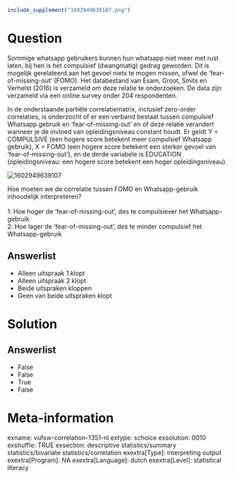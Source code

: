 ```{r, echo = FALSE, results = "hide"}
include_supplement("1602949639107.png")
```

Question
========
Sommige whatsapp gebruikers kunnen hun whatsapp niet meer met rust
laten, bij hen is het compulsief (dwangmatig) gedrag geworden. Dit is
mogelijk gerelateerd aan het gevoel niets te mogen missen, ofwel de
‘fear-of-missing-out’ (FOMO). Het databestand van Esam, Groot, Smits en
Verhelst (2016) is verzameld om deze relatie te onderzoeken. De data
zijn verzameld via een online survey onder 204 respondenten.  
  
In de onderstaande partiële correlatiematrix, inclusief zero-order
correlaties, is onderzocht of er een verband bestaat tussen compulsief
Whatsapp gebruik en ‘fear-of-missing-out’ en of deze relatie verandert
wanneer je de invloed van opleidingsniveau constant houdt. Er geldt Y =
COMPULSIVE (een hogere score betekent meer compulsief Whatsapp gebruik),
X = FOMO (een hogere score betekent een sterker gevoel van
‘fear-of-missing-out’), en de derde variabele is EDUCATION
(opleidingsniveau: een hogere score betekent een hoger
opleidingsniveau).  
  
<img src="1602949639107.png" class="fr-fic fr-dii tvcss_2"
alt="1602949639107" />  
  
Hoe moeten we de correlatie tussen FOMO en Whatsapp-gebruik inhoudelijk
interpreteren?  
   
1: Hoe hoger de ‘fear-of-missing-out’, des te compulsiever
het Whatsapp-gebruik  
2: Hoe lager de ‘fear-of-missing-out’, des te minder compulsief het
Whatsapp-gebruik

Answerlist
----------
* Alleen uitspraak 1 klopt
* Alleen uitspraak 2 klopt
* Beide uitspraken kloppen
* Geen van beide uitspraken klopt

Solution
========










Answerlist
----------
* False
* False
* True
* False

Meta-information
================
exname: vufsw-correlation-1351-nl
extype: schoice
exsolution: 0010
exshuffle: TRUE
exsection: descriptive statistics/summary statistics/bivariate statistics/correlation
exextra[Type]: interpreting output
exextra[Program]: NA
exextra[Language]: dutch
exextra[Level]: statistical literacy

